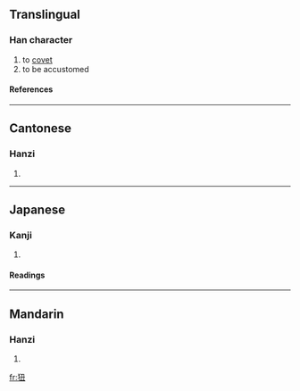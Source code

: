 ==Translingual==
===Han character===
{{Han char|rn=94|rad=犬|as=04|sn=7|four=4721<sub>5</sub>|canj=大竹弓土 (KHNG)}}
# to [[covet]]
# to be accustomed
====References====
{{Han ref|kx=0707.230|dkj=20289|dj=1120.050|hdz=21337.060|uh=72C3|ud=29379|bh=CB63|bd=52067}}

----
==Cantonese==
===Hanzi===
{{yue-hanzi|jyut=|y=nau2}}
# {{defn|Cantonese}}

----
==Japanese==
===Kanji===
{{ja-kanji|grade=|rs=犬04}}
# {{defn|Japanese}} 
====Readings====
{{ja-readings|on=[[じゅう]] (jū)|kun=[[なれる]] (nareru), [[ならう]] (narau)}}

----
==Mandarin==
===Hanzi===
{{cmn-hanzi|pin=[[niǔ]] ([[niu3]]), [[nǜ]] ([[nü4]])|wg=niu<sup>3</sup>, nü<sup>4</sup>}}
# {{defn|Mandarin}}

[[fr:狃]]